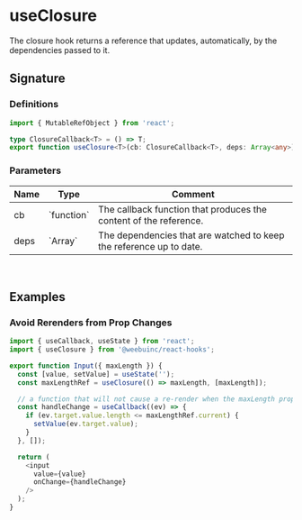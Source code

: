 
<Meta title='documentation/closure/useClosure' />

# useClosure

The closure hook returns a reference that updates, automatically, by the dependencies passed to it.

## Signature

### Definitions

```typescript
import { MutableRefObject } from 'react';

type ClosureCallback<T> = () => T;
export function useClosure<T>(cb: ClosureCallback<T>, deps: Array<any>): MutableRefObject<T>;
```

### Parameters

<table style={{ textAlign: 'left' }}>
  <thead>
    <tr>
      <th>Name</th>
      <th>Type</th>
      <th style={{ width: '100%' }}>Comment</th>
    </tr>
  </thead>
  <tbody>
    <tr>
      <td>cb</td>
      <td>`function`</td>
      <td>The callback function that produces the content of the reference.</td>
    </tr>
    <tr>
      <td>deps</td>
      <td>`Array<any>`</td>
      <td>
        The dependencies that are watched to keep the reference up to date.
      </td>
    </tr>
  </tbody>
</table>

<br />

## Examples

### Avoid Rerenders from Prop Changes

```typescript
import { useCallback, useState } from 'react';
import { useClosure } from '@weebuinc/react-hooks';

export function Input({ maxLength }) {
  const [value, setValue] = useState('');
  const maxLengthRef = useClosure(() => maxLength, [maxLength]);

  // a function that will not cause a re-render when the maxLength property changes
  const handleChange = useCallback((ev) => {
    if (ev.target.value.length <= maxLengthRef.current) {
      setValue(ev.target.value);
    }
  }, []);

  return (
    <input
      value={value}
      onChange={handleChange}
    />
  );
}
```
